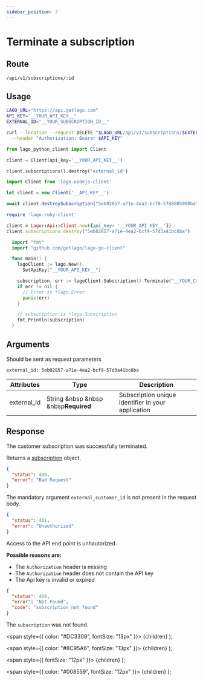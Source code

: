 ```yaml
---
sidebar_position: 3
---
```



# Terminate a subscription

## Route

```curl title="DELETE"
/api/v1/subscriptions/:id
```

## Usage

<Tabs groupId="prog-language">
  <TabItem value="curl" label="Curl" default>

  ```bash
  LAGO_URL="https://api.getlago.com"
  API_KEY="__YOUR_API_KEY__"
  EXTERNAL_ID="__YOUR_SUBSCRIPTION_ID__"

  curl --location --request DELETE "$LAGO_URL/api/v1/subscriptions/$EXTERNAL_ID" \
    --header "Authorization: Bearer $API_KEY"
  ```
  </TabItem>

  <TabItem value="python" label="Python">

  ```python
  from lago_python_client import Client

  client = Client(api_key='__YOUR_API_KEY__')

  client.subscriptions().destroy('external_id')
  ```
  </TabItem>

  <TabItem value="javascript" label="Node.js">

  ```javascript
  import Client from 'lago-nodejs-client'

  let client = new Client('__API_KEY__')

  await client.destroySubscription("5eb02857-a71e-4ea2-bcf9-57d8885990ba")
  ```
  </TabItem>

  <TabItem value="ruby" label="Ruby">

  ```ruby
  require 'lago-ruby-client'

  client = Lago::Api::Client.new({api_key: '__YOUR_API_KEY__'})
  client.subscriptions.destroy("5eb02857-a71e-4ea2-bcf9-57d3a41bc6ba")
  ```
  </TabItem>

  <TabItem value="go" label="Go">

  ```go
    import "fmt"
    import "github.com/getlago/lago-go-client"

    func main() {
      lagoClient := lago.New().
        SetApiKey("__YOUR_API_KEY__")

      subscription, err := lagoClient.Subscription().Terminate("__YOUR_CUSTOMER_ID__")
      if err != nil {
        // Error is *lago.Error
        panic(err)
      }

      // subscription is *lago.Subscription
      fmt.Println(subscription)
    }
  ```

  </TabItem>

</Tabs>


## Arguments

Should be sent as request parameters

```
external_id: 5eb02857-a71e-4ea2-bcf9-57d3a41bc6ba
```

| Attributes | Type | Description |
| -----------| -----| ----------- |
| external_id | String &nbsp &nbsp &nbsp<Required>**Required**</Required> | Subscription unique identifier in your application |


## Response

<Tabs>
  <TabItem value="200" label="HTTP 200" default>

  The customer subscription was successfully terminated.

  Returns a [subscription](./subscription-object) object.

  </TabItem>

  <TabItem value="400" label="HTTP 400">

  ```json
  {
    "status": 400,
    "error": "Bad Request"
  }
  ```

  The mandatory argument `external_customer_id` is not present in the request body.

  </TabItem>

  <TabItem value="401" label="HTTP 401">

  ```json
  {
    "status": 401,
    "error": "Unauthorized"
  }
  ```

  Access to the API end point is unhautorized.

  **Possible reasons are:**
  * The `Authorization` header is missing
  * The `Authorization` header does not contain the API key
  * The Api key is invalid or expired


  </TabItem>

  <TabItem value="404" label="HTTP 404">

  ```json
  {
    "status": 404,
    "error": "Not Found",
    "code": "subscription_not_found"
  }
  ```

  The `subscription` was not found.

  </TabItem>
</Tabs>


  <span
    style={{
      color: "#DC3309",
      fontSize: "13px"
    }}>
    {children}
  </span>
);

  <span
    style={{
      color: "#8C95A6",
      fontSize: "13px"
    }}>
    {children}
  </span>
);

  <span
    style={{
      fontSize: "12px"
    }}>
    {children}
  </span>
);

  <span
    style={{
      color: "#008559",
      fontSize: "12px"
    }}>
    {children}
  </span>
);
